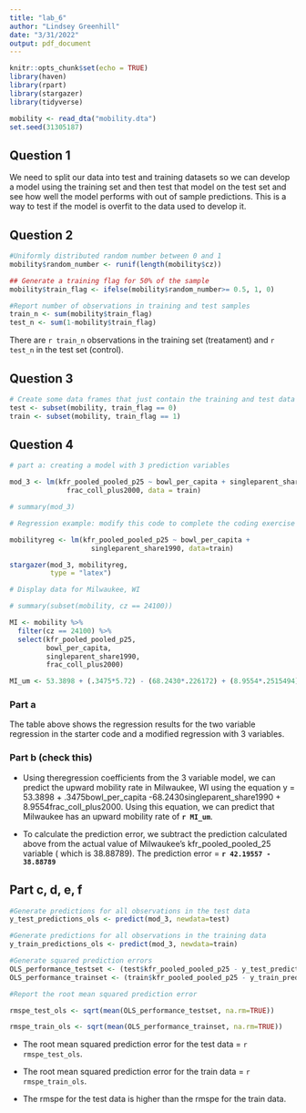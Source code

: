```yaml
---
title: "lab_6"
author: "Lindsey Greenhill"
date: "3/31/2022"
output: pdf_document
---
```


```r
knitr::opts_chunk$set(echo = TRUE)
library(haven)
library(rpart)
library(stargazer)
library(tidyverse)

mobility <- read_dta("mobility.dta")
set.seed(31305187)
```

## Question 1

We need to split our data into test and training datasets so we can develop a
model using the training set and then test that model on the test set and see
how well the model performs with out of sample predictions. This is a way to
test if the model is overfit to the data used to develop it.

## Question 2

```r

#Uniformly distributed random number between 0 and 1
mobility$random_number <- runif(length(mobility$cz))

## Generate a training flag for 50% of the sample
mobility$train_flag <- ifelse(mobility$random_number>= 0.5, 1, 0) 

#Report number of observations in training and test samples
train_n <- sum(mobility$train_flag)
test_n <- sum(1-mobility$train_flag)
```

There are `r train_n` observations in the training set (treatament) and `r test_n` in the test set (control). 

## Question 3

```r
# Create some data frames that just contain the training and test data
test <- subset(mobility, train_flag == 0)
train <- subset(mobility, train_flag == 1)
```

\newpage

## Question 4


```r

# part a: creating a model with 3 prediction variables

mod_3 <- lm(kfr_pooled_pooled_p25 ~ bowl_per_capita + singleparent_share1990 + 
              frac_coll_plus2000, data = train)

# summary(mod_3)

# Regression example: modify this code to complete the coding exercise

mobilityreg <- lm(kfr_pooled_pooled_p25 ~ bowl_per_capita + 
                    singleparent_share1990, data=train) 

stargazer(mod_3, mobilityreg,
          type = "latex")

# Display data for Milwaukee, WI

# summary(subset(mobility, cz == 24100))

MI <- mobility %>%
  filter(cz == 24100) %>%
  select(kfr_pooled_pooled_p25,
         bowl_per_capita,
         singleparent_share1990,
         frac_coll_plus2000)

MI_um <- 53.3898 + (.3475*5.72) - (68.2430*.226172) + (8.9554*.2515494)

```

\newpage

### Part a

The table above shows the regression results for the two variable regression in
the starter code and a modified regression with 3 variables. 

### Part b (check this)

- Using theregression coefficients from the 3 variable model, we can predict the
upward mobility rate in Milwaukee, WI using the equation y = 53.3898 +
.3475bowl_per_capita -68.2430singleparent_share1990 + 8.9554frac_coll_plus2000.
Using this equation, we can predict that Milwaukee has an upward mobility rate
of **`r MI_um`**.

- To calculate the prediction error, we subtract the prediction calculated
above from the actual value of Milwaukee's kfr_pooled_pooled_25 variable (
which is 38.88789). The prediction error = **`r 42.19557 - 38.88789`**

## Part c, d, e, f

```r

#Generate predictions for all observations in the test data
y_test_predictions_ols <- predict(mod_3, newdata=test)

#Generate predictions for all observations in the training data
y_train_predictions_ols <- predict(mod_3, newdata=train)

#Generate squared prediction errors
OLS_performance_testset <- (test$kfr_pooled_pooled_p25 - y_test_predictions_ols)^2
OLS_performance_trainset <- (train$kfr_pooled_pooled_p25 - y_train_predictions_ols)^2

#Report the root mean squared prediction error

rmspe_test_ols <- sqrt(mean(OLS_performance_testset, na.rm=TRUE))

rmspe_train_ols <- sqrt(mean(OLS_performance_trainset, na.rm=TRUE))


```

- The root mean squared prediction error for the test data = `r rmspe_test_ols`.

- The root mean squared prediction error for the train data = `r rmspe_train_ols`.

- The rmspe for the test data is higher than the rmspe for the train data.
